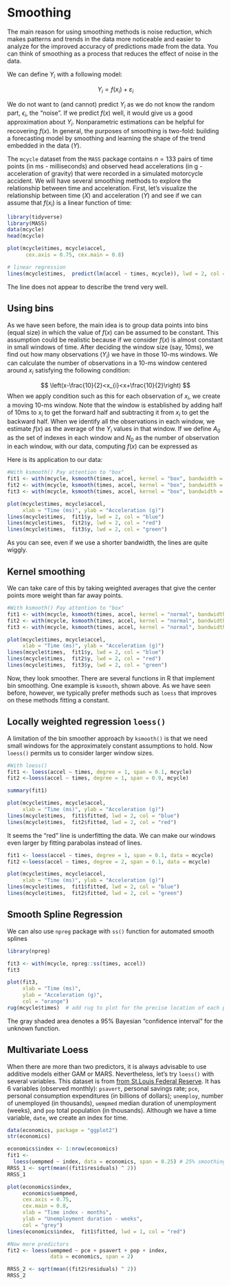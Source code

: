 # Smoothing
  
The main reason for using smoothing methods is noise reduction, which makes patterns and trends in the data more noticeable and easier to analyze for the improved accuracy of predictions made from the data. You can think of smoothing as a process that reduces the effect of noise in the data.

We can define $Y_i$ with a following model:

$$
Y_{i}=f\left(x_{i}\right)+\varepsilon_{i}
$$
  
We do not want to (and cannot) predict $Y_i$ as we do not know the random part, $\epsilon_i$, the "noise".  If we predict $f(x)$ well, it would give us a good approximation about $Y_i$.  Nonparametric estimations can be helpful for recovering $f(x)$. In general, the purposes of smoothing is two-fold: building a forecasting model by smoothing and learning the shape of the trend embedded in the data ($Y$).    

The `mcycle` dataset from the `MASS` package contains $n=133$ pairs of time points (in ms - milliseconds) and observed head accelerations (in g - acceleration of gravity) that were recorded in a simulated motorcycle accident. We will have several smoothing methods to explore the relationship between time and acceleration. First, let's visualize the relationship between time $(X)$ and acceleration $(Y)$ and see if we can assume that $f(x_i)$ is a linear function of time:  


```r
library(tidyverse)
library(MASS)
data(mcycle)
head(mcycle)

plot(mcycle$times, mcycle$accel,
      cex.axis = 0.75, cex.main = 0.8)

# linear regression
lines(mcycle$times,  predict(lm(accel ~ times, mcycle)), lwd = 2, col = "red")
```
  
The line does not appear to describe the trend very well. 

## Using bins

As we have seen before, the main idea is to group data points into bins (equal size) in which the value of $f(x)$ can be assumed to be constant. This assumption could be realistic because if we consider $f(x)$ is almost constant in small windows of time. After deciding the window size (say, 10ms), we find out how many observations ($Y_i$) we have in those 10-ms windows.  We can calculate the number of observations in a 10-ms window centered around $x_i$ satisfying the following condition:

$$
\left(x-\frac{10}{2}<x_{i}<x+\frac{10}{2}\right)
$$
When we apply condition such as this for each observation of $x_i$, we create a moving 10-ms window. Note that the window is established by adding half of 10ms to $x_i$ to get the forward half and subtracting it from $x_i$ to get the backward half.  When we identify all the observations in each window, we estimate $f(x)$ as the average of the $Y_i$ values in that window.   If we define $A_0$ as the set of indexes in each window and $N_0$ as the number of observation in each window, with our data, computing $f(x)$ can be expressed as 

\begin{equation}
\hat{f}\left(x_{0}\right)=\frac{1}{N_{0}} \sum_{i \in A_{0}} Y_{i}
  (\#eq:7-1)
\end{equation} 
  
Here is its application to our data:  

```r
#With ksmooth() Pay attention to "box"
fit1 <- with(mcycle, ksmooth(times, accel, kernel = "box", bandwidth = 7))
fit2 <- with(mcycle, ksmooth(times, accel, kernel = "box", bandwidth = 10))
fit3 <- with(mcycle, ksmooth(times, accel, kernel = "box", bandwidth = 21))

plot(mcycle$times, mcycle$accel, 
     xlab = "Time (ms)", ylab = "Acceleration (g)")
lines(mcycle$times,  fit1$y, lwd = 2, col = "blue")
lines(mcycle$times,  fit2$y, lwd = 2, col = "red")
lines(mcycle$times,  fit3$y, lwd = 2, col = "green")
```
  
As you can see, even if we use a shorter bandwidth, the lines are quite wiggly.

## Kernel smoothing

We can take care of this by taking weighted averages that give the center points more weight than far away points.  

```r
#With ksmooth() Pay attention to "box"
fit1 <- with(mcycle, ksmooth(times, accel, kernel = "normal", bandwidth = 7))
fit2 <- with(mcycle, ksmooth(times, accel, kernel = "normal", bandwidth = 10))
fit3 <- with(mcycle, ksmooth(times, accel, kernel = "normal", bandwidth = 21))

plot(mcycle$times, mcycle$accel, 
     xlab = "Time (ms)", ylab = "Acceleration (g)")
lines(mcycle$times,  fit1$y, lwd = 2, col = "blue")
lines(mcycle$times,  fit2$y, lwd = 2, col = "red")
lines(mcycle$times,  fit3$y, lwd = 2, col = "green")
```
  
Now, they look smoother.  There are several functions in R that implement bin smoothing. One example is `ksmooth`, shown above. As we have seen before, however, we typically prefer methods such as `loess` that improves on these methods fitting a constant. 

## Locally weighted regression `loess()`

A limitation of the bin smoother approach by `ksmooth()` is that we need small windows for the approximately constant assumptions to hold.  Now `loess()` permits us to consider larger window sizes.  

```r
#With loess()
fit1 <- loess(accel ~ times, degree = 1, span = 0.1, mcycle)
fit2 <-loess(accel ~ times, degree = 1, span = 0.9, mcycle)

summary(fit1)
```
  
```r
plot(mcycle$times, mcycle$accel, 
     xlab = "Time (ms)", ylab = "Acceleration (g)")
lines(mcycle$times,  fit1$fitted, lwd = 2, col = "blue")
lines(mcycle$times,  fit2$fitted, lwd = 2, col = "red")
```
  
It seems the "red" line is underfitting the data.  We can make our windows even larger by fitting parabolas instead of lines.  

```r
fit1 <- loess(accel ~ times, degree = 1, span = 0.1, data = mcycle)
fit2 <-loess(accel ~ times, degree = 2, span = 0.1, data = mcycle)

plot(mcycle$times, mcycle$accel, 
     xlab = "Time (ms)", ylab = "Acceleration (g)")
lines(mcycle$times,  fit1$fitted, lwd = 2, col = "blue")
lines(mcycle$times,  fit2$fitted, lwd = 2, col = "green")
```


## Smooth Spline Regression
We can also use `npreg` package with `ss()` function for automated smooth splines

```r
library(npreg)

fit3 <- with(mcycle, npreg::ss(times, accel))
fit3
```
  
```r
plot(fit3,
     xlab = "Time (ms)",
     ylab = "Acceleration (g)",
     col = "orange")
rug(mcycle$times)  # add rug to plot for the precise location of each point
```
  
The gray shaded area denotes a 95% Bayesian “confidence interval” for the unknown function.

## Multivariate Loess

When there are more than two predictors, it is always advisable to use additive models either GAM or MARS.  Nevertheless, let's try `loess()` with several variables.  This dataset is from [from St.Louis Federal Reserve](http://research.stlouisfed.org/fred2).  It has 6 variables (observed monthly): `psavert`, personal savings rate; `pce`, personal consumption expenditures (in billions of dollars); `unemploy`, number of unemployed (in thousands), `uempmed` median duration of unemployment (weeks), and `pop` total population (in thousands).  Although we have a time variable, `date`, we create an index for time.

```r
data(economics, package = "ggplot2")
str(economics)

economics$index <- 1:nrow(economics)
fit1 <-
  loess(uempmed ~ index, data = economics, span = 0.25) # 25% smoothing span
RRSS_1 <- sqrt(mean((fit1$residuals) ^ 2))
RRSS_1

plot(economics$index,
     economics$uempmed,
     cex.axis = 0.75,
     cex.main = 0.8,
     xlab = "Time index - months",
     ylab = "Unemployment duration - weeks",
     col = "grey")
lines(economics$index,  fit1$fitted, lwd = 1, col = "red")

#Now more predictors
fit2 <- loess(uempmed ~ pce + psavert + pop + index,
              data = economics, span = 2)

RRSS_2 <- sqrt(mean((fit2$residuals) ^ 2))
RRSS_2
```



